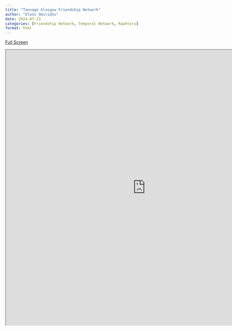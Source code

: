 ```yaml
---
title: "Teenage Glasgow Friendship Network"
author: "Eleni Omiridou"
date: 2024-07-23
categories: [Friendship Network, Temporal Network, Raphtory]
format: html
---
```


<a href="https://raphtory-pyvis-teenage-glasgow-friendship.streamlit.app" class="btn btn-secondary">Full Screen</a>
<br> 

<iframe src="https://raphtory-pyvis-teenage-glasgow-friendship.streamlit.app/?embed=true"
  height=890 width=900
  scrolling="yes">
</iframe>

